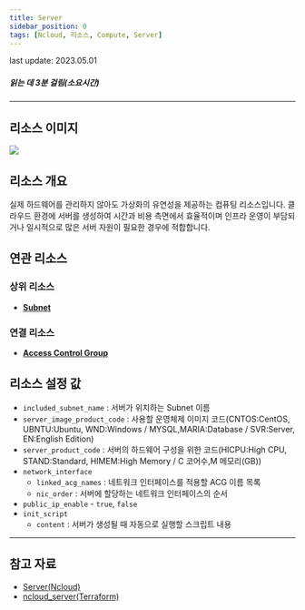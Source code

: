 ```yaml
---
title: Server
sidebar_position: 0
tags: [Ncloud, 리소스, Compute, Server]
---
```



<span className="theme-doc-version-badge badge badge--secondary">
    last update: 2023.05.01
</span>

##### 읽는 데 3분 걸림(소요시간)

---

## 리소스 이미지

<img src={icon} />

## 리소스 개요

실제 하드웨어를 관리하지 않아도 가상화의 유연성을 제공하는 컴퓨팅 리소스입니다. 클라우드 환경에 서버를 생성하여 시간과 비용 측면에서 효율적이며 인프라 운영이 부담되거나 일시적으로 많은 서버 자원이 필요한 경우에 적합합니다.

## 연관 리소스

### 상위 리소스

-   [**Subnet**](https://docs.cstudio.app/docs/resource/ncloud/Network/Subnet)

### 연결 리소스

-   [**Access Control Group**](https://docs.cstudio.app/docs/resource/ncloud/Network/AccessControlGroup)

## 리소스 설정 값

-   `included_subnet_name` : 서버가 위치하는 Subnet 이름
-   `server_image_product_code` : 사용할 운영체제 이미지 코드(CNTOS:CentOS, UBNTU:Ubuntu, WND:Windows / MYSQL,MARIA:Database / SVR:Server, EN:English Edition)
-   `server_product_code` : 서버의 하드웨어 구성을 위한 코드(HICPU:High CPU, STAND:Standard, HIMEM:High Memory / C 코어수,M 메모리(GB))
-   `network_interface`
    -   `linked_acg_names` : 네트워크 인터페이스를 적용할 ACG 이름 목록
    -   `nic_order` : 서버에 할당하는 네트워크 인터페이스의 순서
-   `public_ip_enable` - `true`, `false`
-   `init_script`
    -   `content` : 서버가 생성될 때 자동으로 실행할 스크립트 내용

---

## 참고 자료

-   [Server(Ncloud)](https://www.ncloud.com/product/compute/server)
-   [ncloud_server(Terraform)](https://registry.terraform.io/providers/NaverCloudPlatform/ncloud/latest/docs/resources/server)
